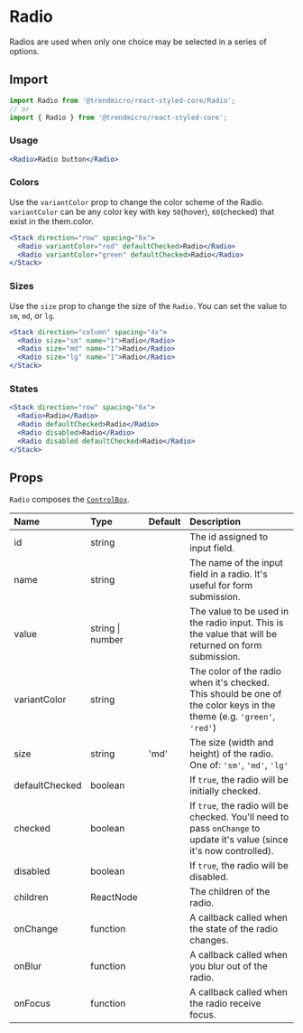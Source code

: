# Radio

Radios are used when only one choice may be selected in a series of options.

## Import

```js
import Radio from '@trendmicro/react-styled-core/Radio';
// or
import { Radio } from '@trendmicro/react-styled-core';
```

### Usage

```jsx
<Radio>Radio button</Radio>
```

### Colors

Use the `variantColor` prop to change the color scheme of the Radio. `variantColor` can be any color key with key `50`(hover), `60`(checked) that exist in the them.color.

```jsx
<Stack direction="row" spacing="6x">
  <Radio variantColor="red" defaultChecked>Radio</Radio>
  <Radio variantColor="green" defaultChecked>Radio</Radio>
</Stack>
```

### Sizes

Use the `size` prop to change the size of the `Radio`. You can set the value to `sm`, `md`, or `lg`.

```jsx
<Stack direction="column" spacing="4x">
  <Radio size="sm" name="1">Radio</Radio>
  <Radio size="md" name="1">Radio</Radio>
  <Radio size="lg" name="1">Radio</Radio>
</Stack>
```

### States

```jsx
<Stack direction="row" spacing="6x">
  <Radio>Radio</Radio>
  <Radio defaultChecked>Radio</Radio>
  <Radio disabled>Radio</Radio>
  <Radio disabled defaultChecked>Radio</Radio>
</Stack>
```

## Props

`Radio` composes the [`ControlBox`](./controlbox).

| Name | Type | Default | Description |
| :--- | :--- | :------ | :---------- |
| id | string | | The id assigned to input field. |
| name | string | | The name of the input field in a radio. It's useful for form submission. |
| value | string \| number | | The value to be used in the radio input. This is the value that will be returned on form submission. |
| variantColor | string | | The color of the radio when it's checked. This should be one of the color keys in the theme (e.g. `'green'`, `'red'`) |
| size | string | 'md' | The size (width and height) of the radio. One of: `'sm'`, `'md'`, `'lg'` |
| defaultChecked | boolean | | If `true`, the radio will be initially checked. |
| checked | boolean | | If `true`, the radio will be checked. You'll need to pass `onChange` to update it's value (since it's now controlled). |
| disabled | boolean | | If `true`, the radio will be disabled. |
| children | ReactNode | | The children of the radio. |
| onChange | function | | A callback called when the state of the radio changes. |
| onBlur | function | | A callback called when you blur out of the radio. |
| onFocus | function | | A callback called when the radio receive focus. |
